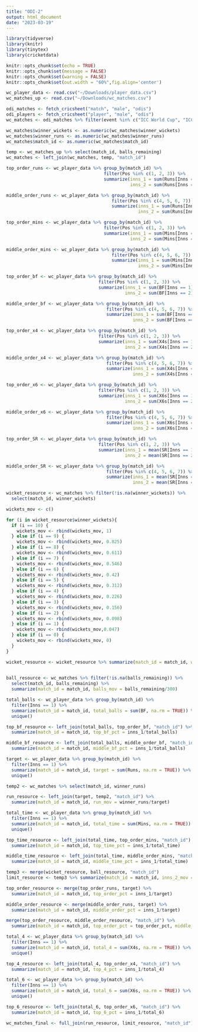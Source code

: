 ```yaml
---
title: "ODI-2"
output: html_document
date: "2023-03-19"
---
```


```r
library(tidyverse)
library(knitr)
library(tinytex)
library(cricketdata)

knitr::opts_chunk$set(echo = TRUE)
knitr::opts_chunk$set(message = FALSE)
knitr::opts_chunk$set(warning = FALSE)
knitr::opts_chunk$set(out.width = "60%",fig.align='center')
```

```r
wc_player_data <- read.csv("~/Downloads/player_data.csv")
wc_matches_up <- read.csv("~/Downloads/wc_matches.csv")
```

```r
odi_matches <- fetch_cricsheet("match", "male", "odis")
odi_players <- fetch_cricsheet("player", "male", "odis")
wc_matches <- odi_matches %>% filter(event %in% c("ICC World Cup", "ICC Cricket World Cup", "World Cup"))
```

```r
wc_matches$winner_wickets <- as.numeric(wc_matches$winner_wickets)
wc_matches$winner_runs <- as.numeric(wc_matches$winner_runs)
wc_matches$match_id <- as.numeric(wc_matches$match_id)
```

```r
temp <- wc_matches_up %>% select(match_id, balls_remaining)
wc_matches <- left_join(wc_matches, temp, "match_id")
```

```r
top_order_runs <- wc_player_data %>% group_by(match_id) %>% 
                                     filter(Pos %in% c(1, 2, 3)) %>% 
                                     summarize(inns_1 = sum(Runs[Inns == 1], na.rm = TRUE), 
                                               inns_2 = sum(Runs[Inns == 2], na.rm = TRUE))

middle_order_runs <- wc_player_data %>% group_by(match_id) %>% 
                                        filter(Pos %in% c(4, 5, 6, 7)) %>% 
                                        summarize(inns_1 = sum(Runs[Inns == 1], na.rm = TRUE), 
                                                  inns_2 = sum(Runs[Inns == 2], na.rm = TRUE))
```

```r
top_order_mins <- wc_player_data %>% group_by(match_id) %>% 
                                     filter(Pos %in% c(1, 2, 3)) %>% 
                                     summarize(inns_1 = sum(Mins[Inns == 1], na.rm = TRUE), 
                                               inns_2 = sum(Mins[Inns == 2], na.rm = TRUE))

middle_order_mins <- wc_player_data %>% group_by(match_id) %>% 
                                        filter(Pos %in% c(4, 5, 6, 7)) %>% 
                                        summarize(inns_1 = sum(Mins[Inns == 1], na.rm = TRUE), 
                                                  inns_2 = sum(Mins[Inns == 2], na.rm = TRUE))
```

```r
top_order_bf <- wc_player_data %>% group_by(match_id) %>% 
                                   filter(Pos %in% c(1, 2, 3)) %>% 
                                   summarize(inns_1 = sum(BF[Inns == 1], na.rm = TRUE), 
                                             inns_2 = sum(BF[Inns == 2], na.rm = TRUE))

middle_order_bf <- wc_player_data %>% group_by(match_id) %>% 
                                      filter(Pos %in% c(4, 5, 6, 7)) %>% 
                                      summarize(inns_1 = sum(BF[Inns == 1], na.rm = TRUE), 
                                                inns_2 = sum(BF[Inns == 2], na.rm = TRUE))
```

```r
top_order_x4 <- wc_player_data %>% group_by(match_id) %>% 
                                   filter(Pos %in% c(1, 2, 3)) %>% 
                                   summarize(inns_1 = sum(X4s[Inns == 1], na.rm = TRUE), 
                                             inns_2 = sum(X4s[Inns == 2], na.rm = TRUE))

middle_order_x4 <- wc_player_data %>% group_by(match_id) %>% 
                                      filter(Pos %in% c(4, 5, 6, 7)) %>% 
                                      summarize(inns_1 = sum(X4s[Inns == 1], na.rm = TRUE), 
                                                inns_2 = sum(X4s[Inns == 2], na.rm = TRUE))
```

```r
top_order_x6 <- wc_player_data %>% group_by(match_id) %>% 
                                   filter(Pos %in% c(1, 2, 3)) %>% 
                                   summarize(inns_1 = sum(X6s[Inns == 1], na.rm = TRUE), 
                                             inns_2 = sum(X6s[Inns == 2], na.rm = TRUE))

middle_order_x6 <- wc_player_data %>% group_by(match_id) %>% 
                                      filter(Pos %in% c(4, 5, 6, 7)) %>% 
                                      summarize(inns_1 = sum(X6s[Inns == 1], na.rm = TRUE), 
                                                inns_2 = sum(X6s[Inns == 2], na.rm = TRUE))
```

```r
top_order_SR <- wc_player_data %>% group_by(match_id) %>% 
                                   filter(Pos %in% c(1, 2, 3)) %>% 
                                   summarize(inns_1 = mean(SR[Inns == 1], na.rm = TRUE), 
                                             inns_2 = mean(SR[Inns == 2], na.rm = TRUE))

middle_order_SR <- wc_player_data %>% group_by(match_id) %>% 
                                      filter(Pos %in% c(4, 5, 6, 7)) %>% 
                                      summarize(inns_1 = mean(SR[Inns == 1], na.rm = TRUE), 
                                                inns_2 = mean(SR[Inns == 2], na.rm = TRUE))
```

```r
wicket_resource <- wc_matches %>% filter(!is.na(winner_wickets)) %>% 
  select(match_id, winner_wickets)

wickets_mov <- c()

for (i in wicket_resource$winner_wickets){
  if (i == 10) {
    wickets_mov <- rbind(wickets_mov, 1)
  } else if (i == 9) {
    wickets_mov <- rbind(wickets_mov, 0.825)
  } else if (i == 8) {
    wickets_mov <- rbind(wickets_mov, 0.611)
  } else if (i == 7) {
    wickets_mov <- rbind(wickets_mov, 0.546)
  } else if (i == 6) {
    wickets_mov <- rbind(wickets_mov, 0.42)
  } else if (i == 5) {
    wickets_mov <- rbind(wickets_mov, 0.312)
  } else if (i == 4) {
    wickets_mov <- rbind(wickets_mov, 0.226)
  } else if (i == 3) {
    wickets_mov <- rbind(wickets_mov, 0.156)
  } else if (i == 2) {
    wickets_mov <- rbind(wickets_mov, 0.098)
  } else if (i == 1) {
    wickets_mov <- rbind(wickets_mov,0.047)
  } else if (i == 0) {
    wickets_mov <- rbind(wickets_mov, 0)
  }
}

wicket_resource <- wicket_resource %>% summarize(match_id = match_id, wickets_mov = wickets_mov)
  
```

```r
ball_resource <- wc_matches %>% filter(!is.na(balls_remaining)) %>% 
  select(match_id, balls_remaining) %>% 
  summarize(match_id = match_id, balls_mov = balls_remaining/300)

total_balls <- wc_player_data %>% group_by(match_id) %>% 
  filter(Inns == 1) %>% 
  summarize(match_id = match_id, total_balls = sum(BF, na.rm = TRUE)) %>%
  unique() 

top_bf_resource <- left_join(total_balls, top_order_bf, "match_id") %>%
  summarize(match_id = match_id, top_bf_pct = inns_1/total_balls)

middle_bf_resource <- left_join(total_balls, middle_order_bf, "match_id") %>%
  summarize(match_id = match_id, middle_bf_pct = inns_1/total_balls)
```

```r
target <- wc_player_data %>% group_by(match_id) %>% 
  filter(Inns == 1) %>% 
  summarize(match_id = match_id, target = sum(Runs, na.rm = TRUE)) %>%
  unique()

temp2 <- wc_matches %>% select(match_id, winner_runs)

run_resource <- left_join(target, temp2, "match_id") %>%
  summarize(match_id = match_id, run_mov = winner_runs/target)
```

```r
total_time <- wc_player_data %>% group_by(match_id) %>% 
  filter(Inns == 1) %>% 
  summarize(match_id = match_id, total_time = sum(Mins, na.rm = TRUE)) %>%
  unique()

top_time_resource <- left_join(total_time, top_order_mins, "match_id") %>%
  summarize(match_id = match_id, top_time_pct = inns_1/total_time)

middle_time_resource <- left_join(total_time, middle_order_mins, "match_id") %>%
  summarize(match_id = match_id, middle_time_pct = inns_1/total_time)
```


```r
temp3 <- merge(wicket_resource, ball_resource, "match_id")
limit_resource <- temp3 %>% summarize(match_id = match_id, inns_2_mov = ifelse(wickets_mov > balls_mov, balls_mov, wickets_mov))

top_order_resource <- merge(top_order_runs, target) %>%
  summarize(match_id = match_id, top_order_pct = inns_1/target)

middle_order_resource <- merge(middle_order_runs, target) %>%
  summarize(match_id = match_id, middle_order_pct = inns_1/target)

merge(top_order_resource, middle_order_resource, "match_id") %>%
  summarize(match_id = match_id, top_order_pct = top_order_pct, middle_order_pct = middle_order_pct, x = top_order_pct + middle_order_pct)
```

```r
total_4 <- wc_player_data %>% group_by(match_id) %>% 
  filter(Inns == 1) %>% 
  summarize(match_id = match_id, total_4 = sum(X4s, na.rm = TRUE)) %>%
  unique()

top_4_resource <- left_join(total_4, top_order_x4, "match_id") %>%
  summarize(match_id = match_id, top_4_pct = inns_1/total_4)

total_6 <- wc_player_data %>% group_by(match_id) %>% 
  filter(Inns == 1) %>% 
  summarize(match_id = match_id, total_6 = sum(X6s, na.rm = TRUE)) %>%
  unique()

top_6_resource <- left_join(total_6, top_order_x6, "match_id") %>%
  summarize(match_id = match_id, top_6_pct = inns_1/total_6)
```


```r
wc_matches_final <- full_join(run_resource, limit_resource, "match_id")
```




